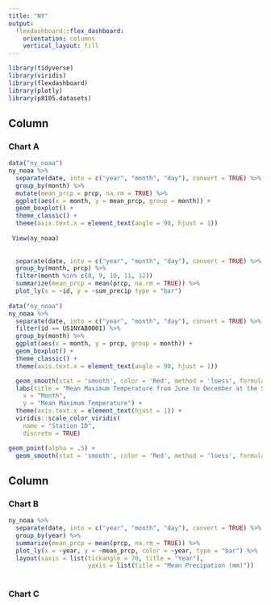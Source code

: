 ```yaml
---
title: "NY"
output:
  flexdashboard::flex_dashboard:
    orientation: columns
    vertical_layout: fill
---
```



```r
library(tidyverse)
library(viridis)
library(flexdashboard)
library(plotly)
library(p8105.datasets)
```

Column {data-width=650}
-----------------------------------------------------------------------

### Chart A

```r
data("ny_noaa") 
ny_noaa %>% 
  separate(date, into = c("year", "month", "day"), convert = TRUE) %>%
  group_by(month) %>%
  mutate(mean_prcp = prcp, na.rm = TRUE) %>%
  ggplot(aes(x = month, y = mean_prcp, group = month)) +
  geom_boxplot() +
  theme_classic() +
  theme(axis.text.x = element_text(angle = 90, hjust = 1))
  
 View(ny_noaa) 
  
  
  separate(date, into = c("year", "month", "day"), convert = TRUE) %>%
  group_by(month, prcp) %>%
  filter(month %in% c(8, 9, 10, 11, 12))
  summarize(mean_prcp = mean(prcp, na.rm = TRUE)) %>%
  plot_ly(x = ~id, y = ~sum_precip type = "bar")
  
data("ny_noaa") 
ny_noaa %>% 
  separate(date, into = c("year", "month", "day"), convert = TRUE) %>%
  filter(id == US1NYAB0001) %>%
  group_by(month) %>%
  ggplot(aes(x = month, y = prcp, group = month)) +
  geom_boxplot() +
  theme_classic() +
  theme(axis.text.x = element_text(angle = 90, hjust = 1))

  geom_smooth(stat = 'smooth', color = 'Red', method = 'loess', formula = 'y ~ x') +
  labs(title = "Mean Maximum Temperature from June to December at the Stations",
    x = "Month",
    y = "Mean Maximum Temperature") + 
  theme(axis.text.x = element_text(hjust = 1)) +
  viridis::scale_color_viridis(
    name = "Station ID", 
    discrete = TRUE)

geom_point(alpha = .5) +
  geom_smooth(stat = 'smooth', color = 'Red', method = 'loess', formula = 'y ~ x')
```

Column {data-width=350}
-----------------------------------------------------------------------

### Chart B

```r
ny_noaa %>% 
  separate(date, into = c("year", "month", "day"), convert = TRUE) %>%
  group_by(year) %>%
  summarize(mean_prcp = mean(prcp, na.rm = TRUE)) %>%
  plot_ly(x = ~year, y = ~mean_prcp, color = ~year, type = "bar") %>%
  layout(xaxis = list(tickangle = 70, title = "Year"), 
                      yaxis = list(title = "Mean Precipation (mm)"))
  
```

### Chart C

```r

```